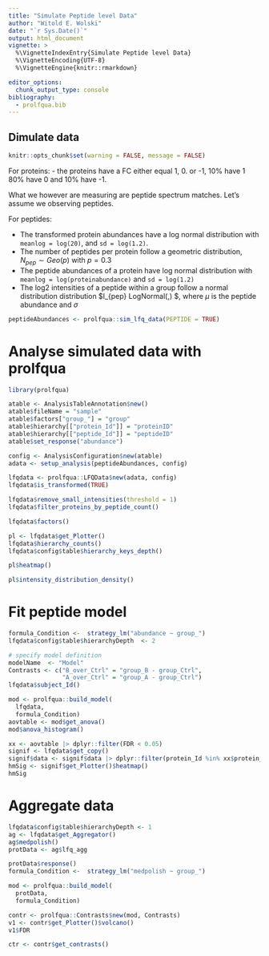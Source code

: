 ```yaml
---
title: "Simulate Peptide level Data"
author: "Witold E. Wolski"
date: "`r Sys.Date()`"
output: html_document
vignette: >
  %\VignetteIndexEntry{Simulate Peptide level Data} 
  %\VignetteEncoding{UTF-8}
  %\VignetteEngine{knitr::rmarkdown}

editor_options: 
  chunk_output_type: console
bibliography:
  - prolfqua.bib
---
```



## Dimulate data

```r
knitr::opts_chunk$set(warning = FALSE, message = FALSE) 

```


For proteins:
- the proteins have a FC either equal 1, 0. or -1, 10% have 1 80% have 0 and 10% have -1.

What we however are measuring are peptide spectrum matches. Let's assume we observing peptides.

For peptides:

- The transformed protein abundances have a log normal distribution with `meanlog = log(20)`, and `sd = log(1.2)`.
- The number of peptides per protein follow a geometric distribution, $N_{pep} \sim Geo(p)$ with $p = 0.3$
- The peptide abundances of a protein have log normal distribution with `meanlog = log(proteinabundance)` and `sd = log(1.2)`
- The log2 intensities of a peptide within a group follow a normal distribution distribution  $I_{pep} \sim LogNormal(\mu,\sigma) $, where $\mu$ is the peptide abundance and $\sigma$


```r
peptideAbundances <- prolfqua::sim_lfq_data(PEPTIDE = TRUE)
```


# Analyse simulated data with prolfqua

```r
library(prolfqua)

atable <- AnalysisTableAnnotation$new()
atable$fileName = "sample"
atable$factors["group_"] = "group"
atable$hierarchy[["protein_Id"]] = "proteinID"
atable$hierarchy[["peptide_Id"]] = "peptideID"
atable$set_response("abundance")

config <- AnalysisConfiguration$new(atable)
adata <- setup_analysis(peptideAbundances, config)

lfqdata <- prolfqua::LFQData$new(adata, config)
lfqdata$is_transformed(TRUE)

lfqdata$remove_small_intensities(threshold = 1)
lfqdata$filter_proteins_by_peptide_count()

lfqdata$factors()
```

```r
pl <- lfqdata$get_Plotter()
lfqdata$hierarchy_counts()
lfqdata$config$table$hierarchy_keys_depth()

pl$heatmap()
```



```r
pl$intensity_distribution_density()
```


# Fit peptide model

```r
formula_Condition <-  strategy_lm("abundance ~ group_")
lfqdata$config$table$hierarchyDepth  <- 2

# specify model definition
modelName  <- "Model"
Contrasts <- c("B_over_Ctrl" = "group_B - group_Ctrl",
               "A_over_Ctrl" = "group_A - group_Ctrl")
lfqdata$subject_Id()

mod <- prolfqua::build_model(
  lfqdata,
  formula_Condition)
aovtable <- mod$get_anova()
mod$anova_histogram()

xx <- aovtable |> dplyr::filter(FDR < 0.05)
signif <- lfqdata$get_copy()
signif$data <- signif$data |> dplyr::filter(protein_Id %in% xx$protein_Id)
hmSig <- signif$get_Plotter()$heatmap()
hmSig

```

# Aggregate data

```r
lfqdata$config$table$hierarchyDepth <- 1
ag <- lfqdata$get_Aggregator()
ag$medpolish()
protData <- ag$lfq_agg
```

```r
protData$response()
formula_Condition <-  strategy_lm("medpolish ~ group_")

mod <- prolfqua::build_model(
  protData,
  formula_Condition)

contr <- prolfqua::Contrasts$new(mod, Contrasts)
v1 <- contr$get_Plotter()$volcano()
v1$FDR

ctr <- contr$get_contrasts()

```







